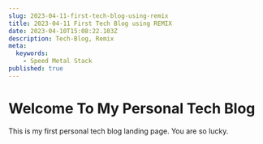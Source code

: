 ```yaml
---
slug: 2023-04-11-first-tech-blog-using-remix
title: 2023-04-11 First Tech Blog using REMIX
date: 2023-04-10T15:08:22.103Z
description: Tech-Blog, Remix
meta:
  keywords:
    - Speed Metal Stack
published: true
---
```


# Welcome To My Personal Tech Blog 

This is my first personal tech blog landing page. You are so lucky.
